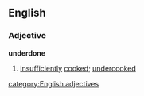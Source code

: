 ==English==
===Adjective===
'''underdone'''
#[[insufficiently]] [[cooked]]; [[undercooked]]
[[category:English adjectives]]